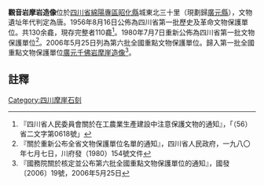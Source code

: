{{msg:四川省文物保護單位
|名稱 = 觀音岩摩岩造像
|編號 = 17
|圖片 = 
|級別 = S01
|分類 = 
|時代 = [[唐代|唐代]]
|地点 = [[四川省|四川省]][[綿陽專區|綿陽專區]][[昭化縣|昭化縣]]城東北三十里
|坐標 =
|登錄 = 1956年8月16日
}}
{{msg:四川省文物保護單位
|名稱 = 觀音岩摩崖造像
|編號 = 38
|圖片 = 
|級別 = S1
|分類 = 
|時代 = [[唐代|唐代]]
|地点 = [[四川省|四川省]][[廣元縣|廣元縣]]
|坐標 =
|登錄 = 1980年7月7日
}}
{{msg:四川省文物保護單位
|名稱 = 觀音岩石窟
|編號 = 49
|圖片 = 
|級別 = 106
|分類 = 
|時代 = 唐
|地点 = [[四川省|四川省]][[廣元市|廣元市]]
|坐標 =
|登錄 = 2006年5月25日
}}
'''觀音岩摩岩造像'''位於[[四川省|四川省]][[綿陽專區|綿陽專區]][[昭化縣|昭化縣]]城東北三十里（現劃歸[[廣元縣|廣元縣]]），文物遺址年代判定為唐。1956年8月16日公佈為四川省第一批歷史及革命文物保護單位。共130余龕，現存完整者110龕<ref>『四川省人民委員會關於在工農業生產建設中注意保護文物的通知』，「（56）省二文字第0618號」</ref>。1980年7月7日重新公佈為四川省第一批文物保護單位<ref>『關於重新公布全省文物保護單位名單的通知』，四川省人民政府，一九八〇年七月七日，川府發（1980）154號文件</ref>。2006年5月25日列為第六批全國重點文物保護單位。歸入第一批全國重點文物保護單位[[廣元千佛岩摩崖造像|廣元千佛岩摩崖造像]]<ref>『國務院關於核定並公布第六批全國重點文物保護單位的通知』，國發〔2006〕19號，2006年5月25日</ref>。
==註釋==
{{reflist}}
{{文物保護單位小作品}}
{{四川全國重點文物保護單位}}

[[Category:四川摩崖石刻|Category:四川摩崖石刻]]